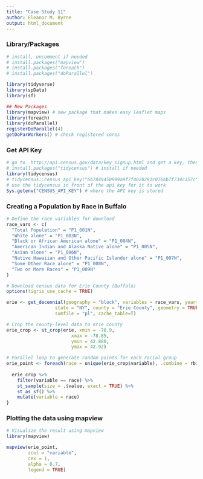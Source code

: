 ```yaml
---
title: "Case Study 11"
author: Eleanor M. Byrne 
output: html_document
---
```


### Library/Packages

```r
# install, uncomment if needed 
# install.packages("mapview")
# install.packages("foreach")
# install.packages("doParallel")

library(tidyverse)
library(spData)
library(sf)

## New Packages
library(mapview) # new package that makes easy leaflet maps
library(foreach)
library(doParallel)
registerDoParallel(4)
getDoParWorkers() # check registered cores
```

### Get API Key

```r
# go to  http://api.census.gov/data/key_signup.html and get a key, then run the line below with your key.  Don't push your key to github!
# install.packages("tidycensus") # install if needed
library(tidycensus)
# tidycensus::census_api_key("6b7849450999a9f7f4020291c076bb7f734c357c", overwrite = TRUE, install = TRUE)
# use the tidycensus in front of the api key for it to work 
Sys.getenv("CENSUS_API_KEY") # where the API key is stored
```

### Creating a Population by Race in Buffalo

```r
# Define the race variables for download
race_vars <- c(
  "Total Population" = "P1_001N",
  "White alone" = "P1_003N",
  "Black or African American alone" = "P1_004N",
  "American Indian and Alaska Native alone" = "P1_005N",
  "Asian alone" = "P1_006N",
  "Native Hawaiian and Other Pacific Islander alone" = "P1_007N",
  "Some Other Race alone" = "P1_008N",
  "Two or More Races" = "P1_009N"
)

# Download census data for Erie County (Buffalo)
options(tigris_use_cache = TRUE)

erie <- get_decennial(geography = "block", variables = race_vars, year=2020,
                  state = "NY", county = "Erie County", geometry = TRUE,
                  sumfile = "pl", cache_table=T)
```

```r
# Crop the county-level data to erie county
erie_crop <- st_crop(erie, xmin = -78.9,
                        xmax = -78.85, 
                        ymin = 42.888, 
                        ymax = 42.92)
```

```r
# Parallel loop to generate random points for each racial group
erie_point <- foreach(race = unique(erie_crop$variable), .combine = rbind, .packages = c("dplyr", "sf")) %>% {
  
  erie_crop %>%
    filter(variable == race) %>%
    st_sample(size = .$value, exact = TRUE) %>%
    st_as_sf() %>%
    mutate(variable = race)
}

```

### Plotting the data using mapview

```r
# Visualize the result using mapview
library(mapview)

mapview(erie_point, 
        zcol = "variable", 
        cex = 1, 
        alpha = 0.7, 
        legend = TRUE)
```

